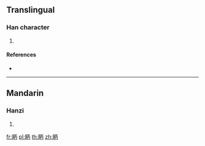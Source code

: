 {{character info/new}}
==Translingual==

===Han character===
{{Han char|rn=109|rad=目|as=05|sn=10|four=|canj=BUMOB}}

# {{defn|Han|sort=目05}}

====References====
* {{Han ref|kx=0805.220|dkj=23256|dj=1221.160|hdz=42479.070|uh=772A|ud=30506}}

----

==Mandarin==

===Hanzi===
{{cmn-hanzi|pin=[[bǐng]] ([[bing3]]), [[guì]] ([[gui4]]), [[huī]] ([[hui1]]), [[wèi]] ([[wei4]]), [[xié]] ([[xie2]])|wg=ping<sup>3</sup>, kuei<sup>4</sup>, hui<sup>1</sup>, wei<sup>4</sup>, hsieh<sup>2</sup>}}

# {{defn|lang=cmn|sort=目05}}

[[fr:眪]]
[[pl:眪]]
[[th:眪]]
[[zh:眪]]
